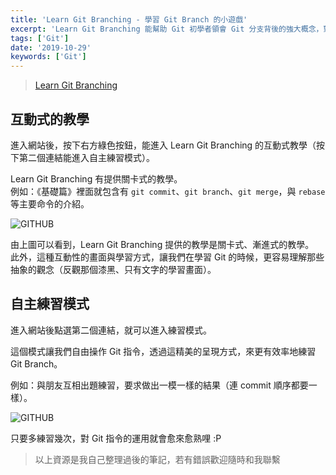 ```yaml
---
title: 'Learn Git Branching - 學習 Git Branch 的小遊戲'
excerpt: 'Learn Git Branching 能幫助 Git 初學者領會 Git 分支背後的強大概念，對於剛開始使用 Git 的人來說，相當適合用來幫助瞭解分支使用上的各種方式。'
tags: ['Git']
date: '2019-10-29'
keywords: ['Git']
---
```


> [Learn Git Branching](https://learngitbranching.js.org/)

## 互動式的教學

進入網站後，按下右方綠色按鈕，能進入 Learn Git Branching 的互動式教學（按下第二個連結能進入自主練習模式）。

Learn Git Branching 有提供關卡式的教學。  
例如：《基礎篇》裡面就包含有 `git commit`、`git branch`、`git merge`，與 `rebase` 等主要命令的介紹。

![GITHUB](https://i.imgur.com/9LrmZvk.png)

由上圖可以看到，Learn Git Branching 提供的教學是關卡式、漸進式的教學。  
此外，這種互動性的畫面與學習方式，讓我們在學習 Git 的時候，更容易理解那些抽象的觀念（反觀那個漆黑、只有文字的學習畫面）。

## 自主練習模式

進入網站後點選第二個連結，就可以進入練習模式。

這個模式讓我們自由操作 Git 指令，透過這精美的呈現方式，來更有效率地練習 Git Branch。

例如：與朋友互相出題練習，要求做出一模一樣的結果（連 commit 順序都要一樣）。

![GITHUB](https://i.imgur.com/k2DhQXP.png)

只要多練習幾次，對 Git 指令的運用就會愈來愈熟哩 :P

> 以上資源是我自己整理過後的筆記，若有錯誤歡迎隨時和我聯繫

